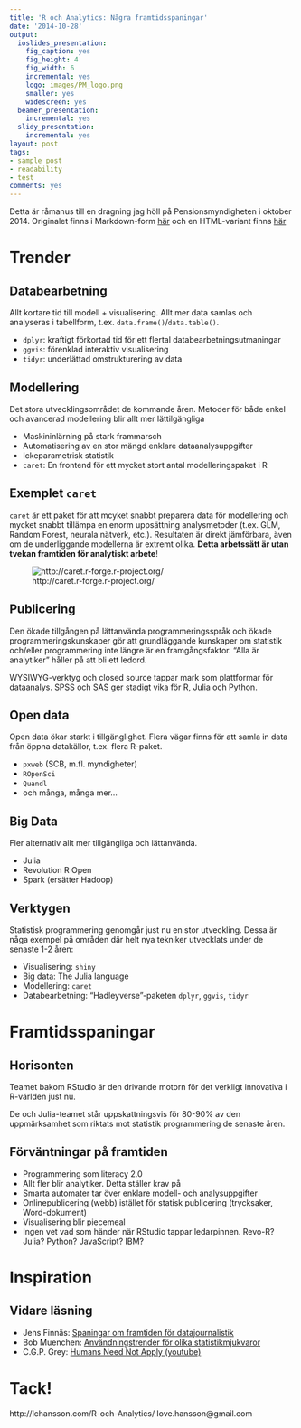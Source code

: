 ```yaml
---
title: 'R och Analytics: Några framtidsspaningar'
date: '2014-10-28'
output:
  ioslides_presentation:
    fig_caption: yes
    fig_height: 4
    fig_width: 6
    incremental: yes
    logo: images/PM_logo.png
    smaller: yes
    widescreen: yes
  beamer_presentation:
    incremental: yes
  slidy_presentation:
    incremental: yes
layout: post
tags:
- sample post
- readability
- test
comments: yes
---
```


Detta är råmanus till en dragning jag höll på Pensionsmyndigheten i oktober 2014. Originalet finns i Markdown-form [här](https://github.com/LCHansson/LCHansson.github.io/blob/master/_knitr/2014-10-28-R-och-Analytics.Rmd) och en HTML-variant finns [här]({{site.url}}/assets/html/2014-10-28-R-och-Analytics.html)

# Trender

## Databearbetning

Allt kortare tid till modell + visualisering. Allt mer data samlas och analyseras i tabellform, t.ex. `data.frame()`/`data.table()`.

- `dplyr`: kraftigt förkortad tid för ett flertal databearbetningsutmaningar
- `ggvis`: förenklad interaktiv visualisering
- `tidyr`: underlättad omstrukturering av data


## Modellering

Det stora utvecklingsområdet de kommande åren. Metoder för både enkel och avancerad modellering blir allt mer lättilgängliga

- Maskininlärning på stark frammarsch
- Automatisering av en stor mängd enklare dataanalysuppgifter
- Ickeparametrisk statistik
- `caret`: En frontend för ett mycket stort antal modelleringspaket i R


## Exemplet `caret`

`caret` är ett paket för att mcyket snabbt preparera data för modellering och mycket snabbt tillämpa en enorm uppsättning analysmetoder (t.ex. GLM, Random Forest, neurala nätverk, etc.). Resultaten är direkt jämförbara, även om de underliggande modellerna är extremt olika. __Detta arbetssätt är utan tvekan framtiden för analytiskt arbete__!

![http://caret.r-forge.r-project.org/](images/caret.jpg)


## Publicering

Den ökade tillgången på lättanvända programmeringsspråk och ökade programmeringskunskaper gör att grundläggande kunskaper om statistik och/eller programmering inte längre är en framgångsfaktor. "Alla är analytiker" håller på att bli ett ledord.

WYSIWYG-verktyg och closed source tappar mark som plattformar för dataanalys. SPSS och SAS ger stadigt vika för R, Julia och Python.


## Open data

Open data ökar starkt i tillgänglighet. Flera vägar finns för att samla in data från öppna datakällor, t.ex. flera R-paket.

- `pxweb` (SCB, m.fl. myndigheter)
- `ROpenSci`
- `Quandl`
- och många, många mer...


## Big Data

Fler alternativ allt mer tillgängliga och lättanvända.

- Julia
- Revolution R Open
- Spark (ersätter Hadoop)


## Verktygen

Statistisk programmering genomgår just nu en stor utveckling. Dessa är någa exempel på områden där helt nya tekniker utvecklats under de senaste 1-2 åren:

- Visualisering: `shiny`
- Big data: The Julia language
- Modellering: `caret`
- Databearbetning: "Hadleyverse"-paketen `dplyr`, `ggvis`, `tidyr`


# Framtidsspaningar

## Horisonten

Teamet bakom RStudio är den drivande motorn för det verkligt innovativa i R-världen just nu.

De och Julia-teamet står uppskattningsvis för 80-90% av den uppmärksamhet som riktats mot statistik programmering de senaste åren.


## Förväntningar på framtiden

- Programmering som literacy 2.0
- Allt fler blir analytiker. Detta ställer krav på 
- Smarta automater tar över enklare modell- och analysuppgifter
- Onlinepublicering (webb) istället för statisk publicering (trycksaker, Word-dokument)
- Visualisering blir piecemeal
- Ingen vet vad som händer när RStudio tappar ledarpinnen. Revo-R? Julia? Python? JavaScript? IBM?


# Inspiration

## Vidare läsning

- Jens Finnäs: [Spaningar om framtiden för datajournalistik](http://jplusplus.se/14-spaningar-om-datajournalistik/)
- Bob Muenchen: [Användningstrender för olika statistikmjukvaror](http://r4stats.com/articles/popularity/)
- C.G.P. Grey: [Humans Need Not Apply (youtube)](https://www.youtube.com/watch?v=7Pq-S557XQU&list=UU2C_jShtL725hvbm1arSV9w)


# Tack!

http://lchansson.com/R-och-Analytics/
love.hansson@gmail.com
